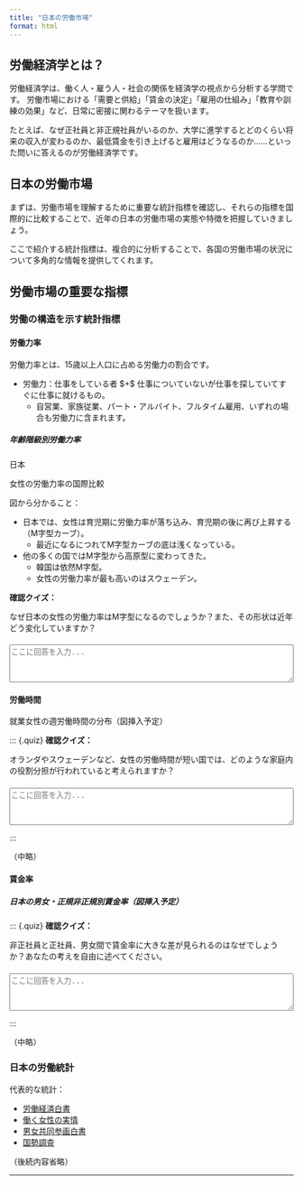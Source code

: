 ```yaml
---
title: "日本の労働市場"
format: html
---
```


## 労働経済学とは？

労働経済学は、働く人・雇う人・社会の関係を経済学の視点から分析する学問です。
労働市場における「需要と供給」「賃金の決定」「雇用の仕組み」「教育や訓練の効果」など、日常に密接に関わるテーマを扱います。

たとえば、なぜ正社員と非正規社員がいるのか、大学に進学するとどのくらい将来の収入が変わるのか、最低賃金を引き上げると雇用はどうなるのか……といった問いに答えるのが労働経済学です。

## 日本の労働市場

まずは、労働市場を理解するために重要な統計指標を確認し、それらの指標を国際的に比較することで、近年の日本の労働市場の実態や特徴を把握していきましょう。

ここで紹介する統計指標は、複合的に分析することで、各国の労働市場の状況について多角的な情報を提供してくれます。

## 労働市場の重要な指標

### 労働の構造を示す統計指標

#### 労働力率

労働力率とは、15歳以上人口に占める労働力の割合です。

* 労働力：仕事をしている者 \$+\$ 仕事についていないが仕事を探していてすぐに仕事に就けるもの。
  * 自営業、家族従業、パート・アルバイト、フルタイム雇用、いずれの場合も労働力に含まれます。

##### 年齢階級別労働力率

日本
![]()

女性の労働力率の国際比較
![]()


図から分かること：

* 日本では、女性は育児期に労働力率が落ち込み、育児期の後に再び上昇する（M字型カーブ）。
  * 最近になるにつれてM字型カーブの底は浅くなっている。

* 他の多くの国ではM字型から高原型に変わってきた。
  * 韓国は依然M字型。
  * 女性の労働力率が最も高いのはスウェーデン。


**確認クイズ：**

なぜ日本の女性の労働力率はM字型になるのでしょうか？また、その形状は近年どう変化していますか？

<textarea class="quiz-answer" placeholder="ここに回答を入力..." oninput="localStorage.setItem('quiz1', this.value)"></textarea>


#### 労働時間

就業女性の週労働時間の分布（図挿入予定）

\::: {.quiz}
**確認クイズ：**

オランダやスウェーデンなど、女性の労働時間が短い国では、どのような家庭内の役割分担が行われていると考えられますか？

<textarea class="quiz-answer" placeholder="ここに回答を入力..." oninput="localStorage.setItem('quiz2', this.value)"></textarea>

\:::

（中略）

#### 賃金率

##### 日本の男女・正規非正規別賃金率（図挿入予定）

\::: {.quiz}
**確認クイズ：**

非正社員と正社員、男女間で賃金率に大きな差が見られるのはなぜでしょうか？あなたの考えを自由に述べてください。

<textarea class="quiz-answer" placeholder="ここに回答を入力..." oninput="localStorage.setItem('quiz3', this.value)"></textarea>

\:::

（中略）

### 日本の労働統計

代表的な統計：

* [労働経済白書](https://www.mhlw.go.jp/stf/wp/hakusyo/kousei/23/index.html)
* [働く女性の実情](https://www.mhlw.go.jp/content/11901000/001155643.pdf)
* [男女共同参画白書](https://www.gender.go.jp/about_danjo/whitepaper/index.html)
* [国勢調査](https://www.stat.go.jp/data/kokusei/2020/gaiyou.html)

（後続内容省略）

---

<script>
// 自動で入力値を復元
window.addEventListener('DOMContentLoaded', () => {
  document.querySelectorAll('.quiz-answer').forEach(el => {
    const saved = localStorage.getItem(el.previousElementSibling.textContent.trim());
    if (saved) el.value = saved;
  });
});
</script>

<style>
.quiz { background: #f9f9f9; padding: 1em; border-left: 4px solid #007acc; margin: 1em 0; }
.quiz-answer { width: 100%; min-height: 5em; margin-top: 0.5em; }
</style>
